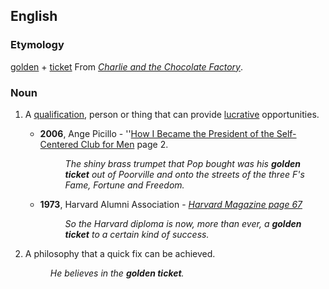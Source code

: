 ==English==

===Etymology===
[[golden]] + [[ticket]] From ''[[w:en:Charlie and the Chocolate Factory|Charlie and the Chocolate Factory]]''.

===Noun===
{{en-noun|head=[[golden]] [[ticket]]}}

# {{context|idiomatic|lang=en}} A [[qualification]], person or thing that can provide [[lucrative]] opportunities.
#* '''2006''', Ange Picillo - ''[http://books.google.com/books?id=jWYyVlzTHqoC How I Became the President of the Self-Centered Club for Men] page 2.
#*: ''The  shiny brass trumpet that Pop bought was his '''golden ticket''' out of Poorville and onto the streets of the three F's Fame, Fortune and Freedom.''
#* '''1973''', Harvard Alumni Association - ''[http://books.google.com/books?id=jQYuAAAAMAAJ&q=%22golden+ticket+to%22+date:1900-1995&dq=%22golden+ticket+to%22+date:1900-1995&lr=&pgis=1 Harvard Magazine page 67]''
#*: ''So the Harvard diploma is now, more than ever, a '''golden ticket''' to a certain kind of success.''
# A philosophy that a quick fix can be achieved.
#: ''He believes in the '''golden ticket'''.''